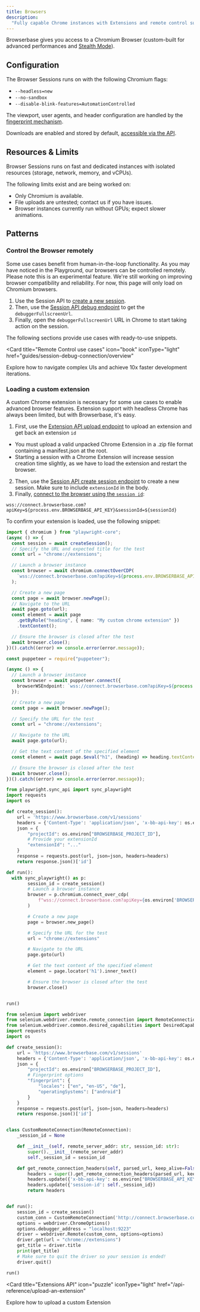 ```yaml
---
title: Browsers
description:
  "Fully capable Chrome instances with Extensions and remote control support."
---
```


Browserbase gives you access to a Chromium Browser (custom-built for advanced
performances and [Stealth Mode](/features/stealth-mode)).

## Configuration

The Browser Sessions runs on with the following Chromium flags:

- `--headless=new`
- `--no-sandbox`
- `--disable-blink-features=AutomationControlled`

The viewport, user agents, and header configuration are handled by the
[fingerprint mechanism](/features/stealth-mode).

Downloads are enabled and stored by default,
[accessible via the API](/features/sessions#downloading-files).

## Resources & Limits

Browser Sessions runs on fast and dedicated instances with isolated resources
(storage, network, memory, and vCPUs).

The following limits exist and are being worked on:

- Only Chromium is available.
- File uploads are untested; contact us if you have issues.
- Browser instances currently run without GPUs; expect slower animations.

## Patterns

### Control the Browser remotely

Some use cases benefit from human-in-the-loop functionality. As you may have
noticed in the Playground, our browsers can be controlled remotely. Please note
this is an experimental feature. We're still working on improving browser
compatibility and reliability. For now, this page will only load on Chromium
browsers.

1. Use the Session API to
   [create a new session](/api-reference/create-a-session).
2. Then, use the
   [Session API debug endpoint](/api-reference/retrieve-a-session-debug-connection-urls)
   to get the `debuggerFullscreenUrl`.
3. Finally, open the `debuggerFullscreenUrl` URL in Chrome to start taking
   action on the session.

The following sections provide use cases with ready-to-use snippets.

<Card
  title="Remote Control use cases"
  icon="book"
  iconType="light"
  href="guides/session-debug-connection/overview"
>
  Explore how to navigate complex UIs and achieve 10x faster development
  iterations.
</Card>

### Loading a custom extension

A custom Chrome extension is necessary for some use cases to enable advanced
browser features. Extension support with headless Chrome has always been
limited, but with Browserbase, it's easy.

1. First, use the
   [Extension API upload endpoint](/api-reference/upload-an-extension) to upload
   an extension and get back an extension `id`

<Note>

- You must upload a valid unpacked Chrome Extension in a .zip file format
  containing a manifest.json at the root.
- Starting a session with a Chrome Extension will increase session creation time
  slightly, as we have to load the extension and restart the browser.

</Note>

2. Then, use the
   [Session API create session endpoint](/api-reference/create-a-session) to
   create a new session. Make sure to include `extensionId` in the body.
3. Finally,
   [connect to the browser using the `session id`](/api-reference/list-all-sessions):

`wss://connect.browserbase.com?apiKey=${process.env.BROWSERBASE_API_KEY}&sessionId=${sessionId}`

To confirm your extension is loaded, use the following snippet:

<CodeGroup>

```typescript Playwright (TypeScript)
import { chromium } from "playwright-core";
(async () => {
  const session = await createSession();
  // Specify the URL and expected title for the test
  const url = "chrome://extensions";

  // Launch a browser instance
  const browser = await chromium.connectOverCDP(
    `wss://connect.browserbase.com?apiKey=${process.env.BROWSERBASE_API_KEY}&sessionId=${session.id}`,
  );

  // Create a new page
  const page = await browser.newPage();
  // Navigate to the URL
  await page.goto(url);
  const element = await page
    .getByRole("heading", { name: "My custom chrome extension" })
    .textContent();

  // Ensure the browser is closed after the test
  await browser.close();
})().catch((error) => console.error(error.message));
```

```typescript Playwright (TypeScript)
const puppeteer = require("puppeteer");

(async () => {
  // Launch a browser instance
  const browser = await puppeteer.connect({
    browserWSEndpoint: `wss://connect.browserbase.com?apiKey=${process.env.BROWSERBASE_API_KEY}&sessionId=${session.id}`,
  });

  // Create a new page
  const page = await browser.newPage();

  // Specify the URL for the test
  const url = "chrome://extensions";

  // Navigate to the URL
  await page.goto(url);

  // Get the text content of the specified element
  const element = await page.$eval("h1", (heading) => heading.textContent);

  // Ensure the browser is closed after the test
  await browser.close();
})().catch((error) => console.error(error.message));
```

```python Playwight (Python)
from playwright.sync_api import sync_playwright
import requests
import os

def create_session():
    url = 'https://www.browserbase.com/v1/sessions'
    headers = {'Content-Type': 'application/json', 'x-bb-api-key': os.environ["BROWSERBASE_API_KEY"]}
    json = {
        "projectId": os.environ["BROWSERBASE_PROJECT_ID"],
        # Provide your extensionId
        "extensionId": "..."
    }
    response = requests.post(url, json=json, headers=headers)
    return response.json()['id']

def run():
  with sync_playwright() as p:
        session_id = create_session()
        # Launch a browser instance
        browser = p.chromium.connect_over_cdp(
            f"wss://connect.browserbase.com?apiKey={os.environ['BROWSERBASE_API_KEY']}&sessionId={session.id}"
        )

        # Create a new page
        page = browser.new_page()

        # Specify the URL for the test
        url = "chrome://extensions"

        # Navigate to the URL
        page.goto(url)

        # Get the text content of the specified element
        element = page.locator('h1').inner_text()

        # Ensure the browser is closed after the test
        browser.close()


run()
```

```python Selenium (Python)
from selenium import webdriver
from selenium.webdriver.remote.remote_connection import RemoteConnection
from selenium.webdriver.common.desired_capabilities import DesiredCapabilities
import requests
import os

def create_session():
    url = 'https://www.browserbase.com/v1/sessions'
    headers = {'Content-Type': 'application/json', 'x-bb-api-key': os.environ["BROWSERBASE_API_KEY"]}
    json = {
        "projectId": os.environ["BROWSERBASE_PROJECT_ID"],
        # Fingerprint options
        "fingerprint": {
            "locales": ["en", "en-US", "de"],
            "operatingSystems": ["android"]
        }
    }
    response = requests.post(url, json=json, headers=headers)
    return response.json()['id']


class CustomRemoteConnection(RemoteConnection):
    _session_id = None

    def __init__(self, remote_server_addr: str, session_id: str):
        super().__init__(remote_server_addr)
        self._session_id = session_id

    def get_remote_connection_headers(self, parsed_url, keep_alive=False):
        headers = super().get_remote_connection_headers(parsed_url, keep_alive)
        headers.update({'x-bb-api-key': os.environ["BROWSERBASE_API_KEY"]})
        headers.update({'session-id': self._session_id})
        return headers


def run():
    session_id = create_session()
    custom_conn = CustomRemoteConnection('http://connect.browserbase.com/webdriver', session_id)
    options = webdriver.ChromeOptions()
    options.debugger_address = "localhost:9223"
    driver = webdriver.Remote(custom_conn, options=options)
    driver.get(url = "chrome://extensions")
    get_title = driver.title
    print(get_title)
    # Make sure to quit the driver so your session is ended!
    driver.quit()

run()
```

</CodeGroup>

<Card
  title="Extensions API"
  icon="puzzle"
  iconType="light"
  href="/api-reference/upload-an-extension"
>
  Explore how to upload a custom Extension
</Card>
